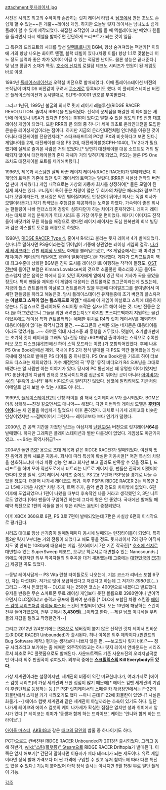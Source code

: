 attachment:릿지레이서.jpg

사진은 시리즈 최고의 수작이라 손꼽히는 릿지 레이서 타입 4.
[[남코]]에서 만든 초보도 손쉽게 할 수 있는~~은 개뿔~~레이싱 게임.
하지만 오늘날 릿지 레이서는 남녀노소 쉽게 플레이 할 수 있게 제작되었다. 복잡한 조작없이 코너를 돌 때 엑셀레이터만 떼었다  핸들을 돌리면서 다시 엑셀을 밟아주면 간단하게 드리프트가 되는 것이 일품.

그 특유의 드리프트와 시대를 앞선 [[일렉트로니카]] BGM, 항상 숨겨져있는 팩맨카[* 이외에 거의 항상 나오는 화이트 엔젤, 블랙 데빌이 있다.(차량 이름) 항상 1:1로 맞붙는데 어느 정도 실력과 좋은 차가 있어야 이길 수 있는 적당한 난이도. 물론 성능은 끝내준다.] 및 남코 황금기 소재가 특징. [[호소에 신지]]의 로텔담 테크노 시리즈가 연원이 된 게임도 바로 이것.

1994년 [[플레이스테이션]]과 오락실 버전으로 발매되었다. 이때 플레이스테이션 버전의 조작감이 마치 DS 버전같이 구려서 [[쿠소게]]로 등록되기도 했다. 이 플레이스테이션 버전은 플레이스테이션과 동시발매로, SLPS-00001 번호를 부여받았다.
  
그리고 1년뒤, 1995년 불굴의 의지로 릿지 레이서 레볼루션(RIDGE RACER REVOLUTION. 줄여서 RRR.)을 만들어냈다. 
전작의 문제점을 해결한 이 타이틀은 새턴에 데이토나 USA가 있다면 PS에는 RRR이 있다고 말할 수 있을 정도의 PS 진영 대표 레이싱 게임이 되었다.
또한 RRR의 큰 의의 중 하나가 세계 최초로 온라인대전을 도입한 콘솔용 레이싱게임이라는 점이다.
하지만 지금의 온라인대전처럼 인터넷을 이용한 것이 아니라 대전케이블 전용인지라[* 스타크래프트의 PC방 IPX와 비슷하다고 보면 된다.] 게임타이틀 2개, 대전케이블 대응 PS 2대, 대전케이블(SCPH-1040), TV 2대가 필요했기에 실제로 즐겨본 사람은 거의 없었다.[* 당연히 대전케이블 대응 소프트도 거의 발매되지 않아서 대전케이블의 존재 자체가 거의 잊혀지게 되었고, PS2는 물론 PS One조차도 대전케이블 포트를 제거해버렸다.]

1996년, 제목과 시스템만 살짝 바꾼 레이지 레이서(RAGE RACER)가 발매되었다. 이 게임의 트랙은 기존에 있던 릿지 레이서의 트랙과는 달랐다.(RRR은 사실상 전작의 버전 업 판에 가까웠다.) 게임 내적으로는 가상의 자동차 회사를 상정하여[* 물론 모델이 된 실제 회사는 있다. 코너링이 특히 좋은 차량이 많은 두 회사의 차량은 페라리와 람보르기니가 모델이라든가, 코너링은 약간 떨어질지라도 안정성이 뛰어난 회사는 독일 회사가 모델이라든가.] 각기 특색있는 주행감을 제공하려는 노력을 하였다. 가속력이 좋은 회사는 핸들링이 나빠 언더스티어 경향이 심하다던가 하는 차이가 존재하였다. 레이지 레이서는 대체로 게임 분위기가 역대 시리즈 중 가장 어두운 편이었다. 패키지 이미지도 전작들이 바닷가와 푸른 하늘을 배경으로 했다면 레이지 레이서는 도심 한복판의 회색 빌딩과 검은 아스팔트 도로를 배경으로 하였다.

1998년, [[RIDGE RACER Type 4]], 줄여서 R4라고 불리는 릿지 레이서 4가 발매되었다.한마디로 말하자면 PS용이라는걸 뛰어넘어 기종에 상관없는 레이싱 게임의 걸작. [[나가세 레이코]]라는 간판 [[레이싱 모델]]도 화제를 불러일으켰고, PS 게임중에서는 꽤 미려한 그래픽(야간 레이싱의 테일램프 광원이 일품이었다.)을 자랑했다.
게다가 드리프트감이 역대 최고수준에 상쾌한 BGM은 진짜 도시를 레이싱카로 여행하는 착각이 들정도. [http://www.youtube.com/playlist?list=PLD11C822F3C510931 OST 전반]에 들어간 보컬은 Kimara Lovelace씨의 것으로 소울풀한 목소리와 지금 들어도 촌스럽지 않은 음악은 차에서 듣고 있던 혹자에게 옆에서 있던 택시 기사가 곡을 물었을 정도다. 특히 핸들을 제외한 이 게임에 대응되는 컨트롤러로 죠그콘이라는게 있었는데, 지금의 플스 컨트롤러의 아날로그 컨트롤러가 있을 부분에 다이얼조그를 붙여넣어서 미세한 핸들링을 하라고 해놓은것. 당시 플레이스테이션 유저들중에 초기 버전의 플스유저는 '''아날로그 스틱이 없는 플스패드로 게임'''[* 애초에 이 게임이 아날로그 스틱에 대응하지 않는다. 듀얼쇼크로 플레이해도 스티어링 조작은 십자키로 해야 하는 것. 다만 진동은 온다.]을 하고있었으니 그들을 위한 배려였는지도? 하지만 포스피드백까지 지원하는 물건이었음에도 레이싱 특화 컨트롤러라는 애매한 위치로 R4와 릿지 레이서V를 제외하면 대응타이틀이 없다는 흑역사급의 물건. ~~조그콘의 선배쯤 되는 네지콘은 대응타이틀이라도 많았거늘...~~ 하여튼 역대 시리즈중 꽤 흥행을 거두었다.
덧붙여, 초기발매판에는 초기작 릿지 레이서를 그래픽 업+진동 대응+60프레임 출력이라는 스펙으로 수록한 터보 모드 디스크(유럽판에선 하이 스펙 모드라는 이름.)가 포함되어있었다. 후에 나온 PS One Book판에선 제외.
국내에 PS 2가 정식 발매될 때 PS도 약간 들어왔는데 당시 국내에 정식으로 발매된 PS 타이틀 중 하나였다. PS One Book판을 기초로 하여 터보 모드 디스크는 제외되었다.
가수 채정안의 곡 '무정' 뮤직 비디오가 R4 오프닝을 그대로 배꼈다는 알 사람만 아는 이야기가 있다. 당시에 PC 통신에선 꽤 유명한 이야기였지만 PC 통신이란게 지금의 인터넷 포털사이트처럼 접근성이 뛰어난 곳이 아니라 [[아이비(가수)]]의 '유혹의 소나타' 뮤직 비디오만큼 알려지진 않았다. 남코에 알리려해도 지금처럼 이메일로 쉽게 보낼 수 있는 시대도 아니라...

1999년, [[플레이스테이션2]]의 런칭 타이틀 겸 해서 릿지레이서 V가 출시되었다. BGM은 더욱 상쾌해~~진것 같으면서도 매니악~~ 해졌다. 다만 이번작의 레이싱 모델은 '''[[후카미 아이]]'''라는 새 인물을 야심차게 밀었으나 이후 묻혀졌다. 대체로 나가세 레이코와 비슷한 인상이었지만 ~~점박이어서 그런지~~ 레이코보다 보다 인기가 덜했다.

2000년, 긴 공백 기간을 가졌던 남코는 야심차게 [[닌텐도64]] 버전으로 릿지레이서'''64'''를 발매했다. 하지만 그래픽은 플레이스테이션과 별반 다를것이 없었다. 게임성도 마찬가지였고.. ~~64는 흑역사취급?~~

2004년 돌연 [[PSP]] 용으로 초대 제목과 같은 RIDGE RACER가 발매되었다. 여전히 멋진 음악과 함께 새로운 자동차. 회사에 따라 특성이 확실한 자동차들[* 어떤 특성의 차량을 선호하느냐에 따라 차랑 성능 안 보고 회사만 보고 골라도 만족할 수 있을 정도.], 드리프트를 하며 모아 직선도로에서 터트리는 니트로 게이지 등, 팬들은 진작에 이랬어야 한다며 호평 일색. 릿지 레이서 시리즈 중에도 PS 2용 V편과 PSP용을 경계로 나눌 수 있을 정도다. 더불어 나가세 레이코도 복귀.
이후 PSP용 RIDGE RACER 2는 제목만 2고 1.5에 가까운 사양[* 차량 추가, 트랙 추가, 음악 변경 정도의 차이밖에 없었다. 6편 이후에 도입되었으나 1편이 나왔을 때부터 후속작엔 나올 거라고 생각했던 2, 3단 니트로도 없었다.]이라 팬들이 구입하긴 하는데 그다지 평은 안 좋았다. 국내에선 발매될 때 예약 특전으로 1편의 곡들을 한데 엮은 리믹스 음반이 증정되었다.

이후 XBOX 360으로 6편, PS 3로 7편이 발매되었는데 7편은 사실상 6편의 이식작으로 평가된다.

시리즈 대대로 항상 신기종이 발매될때마다 동시에 발매되는 런칭타이틀이 되었다. 특히 플2판 릿지 V부터는 거의 전통이 되었다고 해도 좋을 정도. 릿지레이서 7의 경우 아직까지도 몇 안되는 1080p에 대응되는 게임. 릿지레이서 7은 기존 작곡진[* [[호소에 신지]]로 대변할수 있는 SuperSweep 레코드, 오쿠보 히로시로 대변할수 있는 Nanosounds.]외에도 이런저런 외부 작곡자들의 외주곡을 대거 채용했는데 그중에는 [[대한민국]]의 [[ESTi]]가 제공한 곡도 있었다.

--동발 레이서답게-- PS Vita 런칭 타이틀로도 나오는데, 기본 코스가 리버스 포함 6구간, 차는 다섯대다. 저가로 많이 보급하겠다고 저랬다고 하는데 그 저가가 ''3980엔.''(...)
그리고 --역시 돈코답게-- DLC로 차는 250엔 코스는 400엔으로 내겠다고 발표했다.
유저들 반응은 무슨 스마트폰 무료 레이싱 게임보다 못한 볼륨으로 3980엔이나 받아먹으면서 DLC질이냐고 충격과 공포에 휩싸여 분개중.[* DLC에 포함된 차량 스킨중 [[에이스 컴뱃 시리즈]]처럼 [[아이돌 마스터]] 스킨이 포함되어 있다. 모든 13인에 해당하는 스킨이 전부 들어가있으며, 전부 구매시 '''3,430엔'''(...)이라고 한다. --제길 남코 이녀석들 우리들의 지갑을 털려고 작정한건가--]

그리고 2012년 2/4분기에는 [[PS3]]으로 넘버링이 붙지 않은 신작인 릿지 레이서 언바운드(RIDGE RACER Unbounded)가 출시된다. 허나 이쪽은 외주 제작이다.(핀란드의 Bug Software 제작.) 평가는 생각보다 나쁘지 않은 편. ~~보고있나 릿지 비타?~~ 정규 시리즈라고 보기에는 좀 애매한 외주작이라고는 하나 릿지 레이서 언바운드는 시리즈로서 최초로 PC 플랫폼으로도 발매된다. 사운드트랙도 기존 사운드진의 오리지널곡뿐만 아니라 외주 판권곡이 섞여있다. 외부곡 중에는 '''[[스크릴렉스]]의 Kill Everybody도 있다.'''

가상 세계관이라는 설정이지만, 세계관의 비중이 약간 미묘한데다가, 여러가지로 [에이스 컴뱃 시리즈]의 가상 세계관과 묘한 접점이 많기 때문에[* 에이스 컴뱃 세계관의 기업이 후원단체로 등장하는 등.][* PSP 릿지레이서의 스페셜 카 해금장면에서는 F-22의 화물칸에서 스페셜 카가 내려오기도 했다 --아니 근데 F-22에 화물칸이 있었나? 사실은 화물기.--] 에이스 컴뱃 세계관과 같은 세계관이 아닐까라는 추측이 있기도 하다. 일단 나가세 레이코와 에이스 컴뱃의 케이 나가세가 확실한 접점은 없지만 성과 취미에서 암시가 있다.[* 레이코는 취미가 '동생과 함께 하는 드라이브', 케이는 '언니와 함께 하는 드라이브'.]

[[아이돌 마스터]], [[AKB48]]과 같은 [[태고의 달인]]의 밥줄 중 하나이기도 하다.
 
PC판으로도 컨버젼된 RIDGE RACER Unbounded가 2013년 출시되었다. 그리고 동 해 하반기, [[wiki:"스팀(플랫폼)" Steam]]으로 RIDGE RACER Driftopia가 발매된다. 이쪽은 앞서 해보기[* 간단히 말하자면 이용자가 베타 테스터가 되는 제도이다. 유료 게임이라면 정식 발매 가격보다 더 싼 가격에 구입할 수 있고 유저 참여도에 따라 다른 특전도 있을 수 있다.] 기능이 붙어있어 아직 정식 출시는 아니지만 9월 15일 부로 일단 플레이 가능.


[[각주]]
